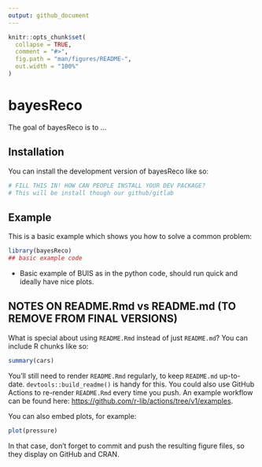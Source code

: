 ```yaml
---
output: github_document
---
```


<!-- README.md is generated from README.Rmd. Please edit that file -->

```r
knitr::opts_chunk$set(
  collapse = TRUE,
  comment = "#>",
  fig.path = "man/figures/README-",
  out.width = "100%"
)
```

# bayesReco

<!-- badges: start -->
<!-- badges: end -->

The goal of bayesReco is to ...

## Installation

You can install the development version of bayesReco like so:

``` r
# FILL THIS IN! HOW CAN PEOPLE INSTALL YOUR DEV PACKAGE?
# This will be install though our github/gitlab
```

## Example



This is a basic example which shows you how to solve a common problem:

```r
library(bayesReco)
## basic example code
```

* Basic example of BUIS as in the python code, should run quick and ideally have nice plots.

## NOTES ON README.Rmd vs README.md (TO REMOVE FROM FINAL VERSIONS)

What is special about using `README.Rmd` instead of just `README.md`? You can include R chunks like so:

```r
summary(cars)
```

You'll still need to render `README.Rmd` regularly, to keep `README.md` up-to-date. `devtools::build_readme()` is handy for this. You could also use GitHub Actions to re-render `README.Rmd` every time you push. An example workflow can be found here: <https://github.com/r-lib/actions/tree/v1/examples>.

You can also embed plots, for example:

```r
plot(pressure)
```

In that case, don't forget to commit and push the resulting figure files, so they display on GitHub and CRAN.

